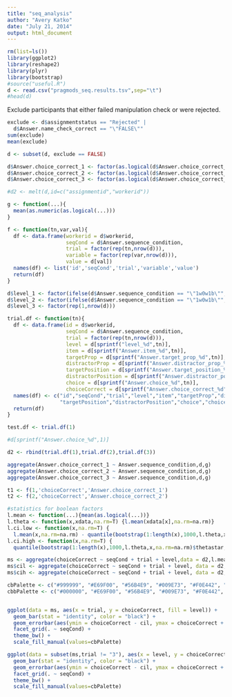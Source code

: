 ```yaml
---
title: "seq_analysis"
author: "Avery Katko"
date: "July 21, 2014"
output: html_document
---
```


```r
rm(list=ls())
library(ggplot2)
library(reshape2)
library(plyr)
library(bootstrap)
#source("useful.R")
d <- read.csv("pragmods_seq.results.tsv",sep="\t")
#head(d)
```

Exclude participants that either failed manipulation check or were rejected.

```r
exclude <- d$assignmentstatus == "Rejected" |
  d$Answer.name_check_correct == "\"FALSE\""
sum(exclude)
mean(exclude)

d <- subset(d, exclude == FALSE)

d$Answer.choice_correct_1 <- factor(as.logical(d$Answer.choice_correct_1))
d$Answer.choice_correct_2 <- factor(as.logical(d$Answer.choice_correct_2))
d$Answer.choice_correct_3 <- factor(as.logical(d$Answer.choice_correct_3))
```

```r
#d2 <- melt(d,id=c("assignmentid","workerid"))
```

```r

g <- function(...){
  mean(as.numeric(as.logical(...)))
}

f <- function(tn,var,val){
  df <- data.frame(workerid = d$workerid,
                   seqCond = d$Answer.sequence_condition,
                   trial = factor(rep(tn,nrow(d))),
                   variable = factor(rep(var,nrow(d))),
                   value = d[val])
  names(df) <- list('id','seqCond','trial','variable','value')
  return(df)
}

d$level_1 <- factor(ifelse(d$Answer.sequence_condition == "\"1w0w1b\"",1,0))
d$level_2 <- factor(ifelse(d$Answer.sequence_condition == "\"1w0w1b\"",0,1))
d$level_3 <- factor(rep(1,nrow(d)))

trial.df <- function(tn){
  df <- data.frame(id = d$workerid,
                   seqCond = d$Answer.sequence_condition,
                   trial = factor(rep(tn,nrow(d))),
                   level = d[sprintf("level_%d",tn)],
                   item = d[sprintf("Answer.item_%d",tn)],
                   targetProp = d[sprintf("Answer.target_prop_%d",tn)],
                   distractorProp = d[sprintf("Answer.distractor_prop_%d",tn)],
                   targetPosition = d[sprintf("Answer.target_position_%d",tn)],
                   distractorPosition = d[sprintf("Answer.distractor_position_%d",tn)],
                   choice = d[sprintf("Answer.choice_%d",tn)],
                   choiceCorrect = d[sprintf("Answer.choice_correct_%d",tn)])
  names(df) <- c("id","seqCond","trial","level","item","targetProp","distractorProp",
                 "targetPosition","distractorPosition","choice","choiceCorrect")
  return(df)
}

test.df <- trial.df(1)

#d[sprintf("Answer.choice_%d",1)]

d2 <- rbind(trial.df(1),trial.df(2),trial.df(3))

aggregate(Answer.choice_correct_1 ~ Answer.sequence_condition,d,g)
aggregate(Answer.choice_correct_2 ~ Answer.sequence_condition,d,g)
aggregate(Answer.choice_correct_3 ~ Answer.sequence_condition,d,g)

t1 <- f(1,'choiceCorrect','Answer.choice_correct_1')
t2 <- f(2,'choiceCorrect','Answer.choice_correct_2')
```

```r
#statistics for boolean factors
l.mean <- function(...){mean(as.logical(...))}
l.theta <- function(x,xdata,na.rm=T) {l.mean(xdata[x],na.rm=na.rm)}
l.ci.low <- function(x,na.rm=T) {
  l.mean(x,na.rm=na.rm) - quantile(bootstrap(1:length(x),1000,l.theta,x,na.rm=na.rm)$thetastar,.025,na.rm=na.rm)}
l.ci.high <- function(x,na.rm=T) {
  quantile(bootstrap(1:length(x),1000,l.theta,x,na.rm=na.rm)$thetastar,.975,na.rm=na.rm) - l.mean(x,na.rm=na.rm)}

ms <- aggregate(choiceCorrect ~ seqCond + trial + level,data = d2,l.mean)
ms$cil <- aggregate(choiceCorrect ~ seqCond + trial + level, data = d2, l.ci.low)$choiceCorrect
ms$cih <- aggregate(choiceCorrect ~ seqCond + trial + level, data = d2, l.ci.high)$choiceCorrect

cbPalette <- c("#999999", "#E69F00", "#56B4E9", "#009E73", "#F0E442", "#0072B2", "#D55E00", "#CC79A7")
cbbPalette <- c("#000000", "#E69F00", "#56B4E9", "#009E73", "#F0E442", "#0072B2", "#D55E00", "#CC79A7")


ggplot(data = ms, aes(x = trial, y = choiceCorrect, fill = level)) +
  geom_bar(stat = "identity", color = "black") +
  geom_errorbar(aes(ymin = choiceCorrect - cil, ymax = choiceCorrect + cih), width = 0.2) +
  facet_grid(. ~ seqCond) + 
  theme_bw() +
  scale_fill_manual(values=cbPalette)
```

```r
ggplot(data = subset(ms,trial != "3"), aes(x = level, y = choiceCorrect, fill = trial)) +
  geom_bar(stat = "identity", color = "black") +
  geom_errorbar(aes(ymin = choiceCorrect - cil, ymax = choiceCorrect + cih), width = 0.2) +
  facet_grid(. ~ seqCond) +
  theme_bw() +
  scale_fill_manual(values=cbPalette)
```


